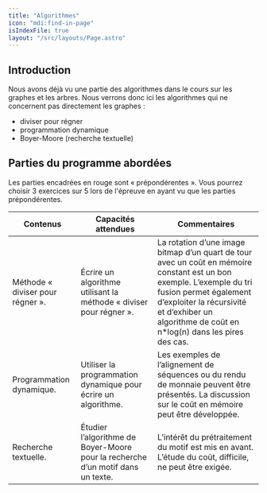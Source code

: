 ```yaml
---
title: "Algorithmes"
icon: "mdi:find-in-page"
isIndexFile: true
layout: "/src/layouts/Page.astro"
---
```


## Introduction

Nous avons déjà vu une partie des algorithmes dans le cours sur les graphes et les arbres. Nous verrons donc ici les algorithmes qui ne concernent pas directement les graphes :

- diviser pour régner
- programmation dynamique
- Boyer-Moore (recherche textuelle)

##  Parties du programme abordées 

Les parties encadrées en rouge sont « prépondérentes ». Vous pourrez choisir 3 exercices sur 5 lors de l'épreuve en ayant vu que les parties prépondérentes. 

Contenus | Capacités attendues | Commentaires
---|---|---
Méthode « diviser pour régner ». | Écrire un algorithme utilisant la méthode « diviser pour régner ». | La rotation d’une image bitmap d’un quart de tour avec un coût en mémoire constant est un bon exemple. L’exemple du tri fusion permet également d’exploiter la récursivité et d’exhiber un algorithme de coût en n*log(n) dans les pires des cas.
Programmation dynamique. | Utiliser la programmation dynamique pour écrire un algorithme. | Les exemples de l’alignement de séquences ou du rendu de monnaie peuvent être présentés. La discussion sur le coût en mémoire peut être développée.
Recherche textuelle. | Étudier l’algorithme de Boyer-Moore pour la recherche d’un motif dans un texte. | L’intérêt du prétraitement du motif est mis en avant. L’étude du coût, difficile, ne peut être exigée. 
